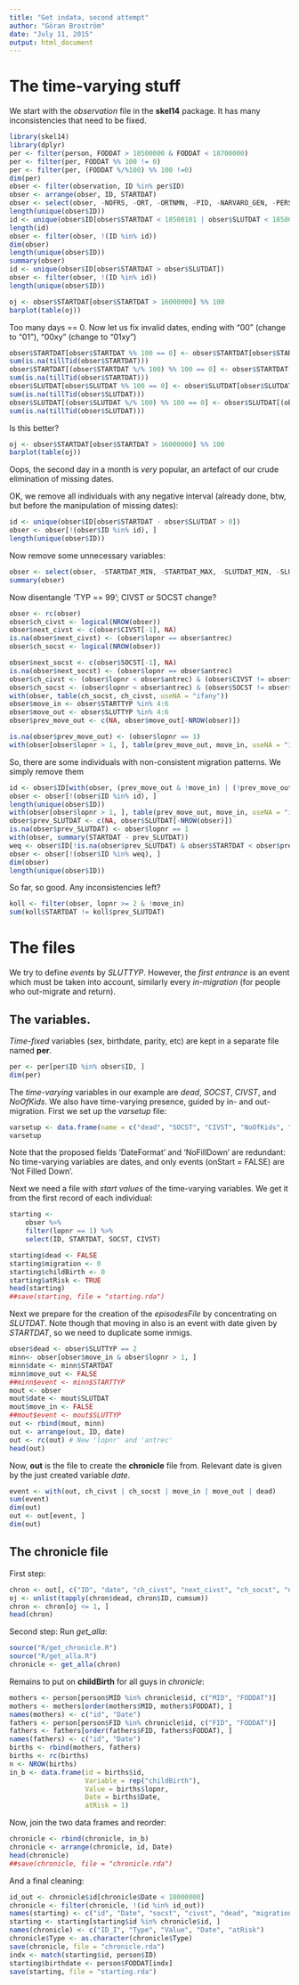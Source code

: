```yaml
---
title: "Get indata, second attempt"
author: "Göran Broström"
date: "July 11, 2015"
output: html_document
---
```


# The time-varying stuff

We start with the *observation* file in the **skel14** package. It has many inconsistencies that need to be fixed.

```r
library(skel14)
library(dplyr)
per <- filter(person, FODDAT > 18500000 & FODDAT < 18700000)
per <- filter(per, FODDAT %% 100 != 0)
per <- filter(per, (FODDAT %/%100) %% 100 !=0)
dim(per)
obser <- filter(observation, ID %in% per$ID)
obser <- arrange(obser, ID, STARTDAT)
obser <- select(obser, -NOFRS, -ORT, -ORTNMN, -PID, -NARVARO_GEN, -PERS_LOPNR)
length(unique(obser$ID))
id <- unique(obser$ID[obser$STARTDAT < 18500101 | obser$SLUTDAT < 18500101])
length(id)
obser <- filter(obser, !(ID %in% id))
dim(obser)
length(unique(obser$ID))
summary(obser)
id <- unique(obser$ID[obser$STARTDAT > obser$SLUTDAT])
obser <- filter(obser, !(ID %in% id))
length(unique(obser$ID))
```

```r
oj <- obser$STARTDAT[obser$STARTDAT > 16000000] %% 100
barplot(table(oj))
```

Too many days == 0.
Now let us fix invalid dates, ending with "00" (change to "01"), "00xy" (change to "01xy")

```r
obser$STARTDAT[obser$STARTDAT %% 100 == 0] <- obser$STARTDAT[obser$STARTDAT %% 100 == 0] + 1
sum(is.na(tillTid(obser$STARTDAT)))
obser$STARTDAT[(obser$STARTDAT %/% 100) %% 100 == 0] <- obser$STARTDAT[(obser$STARTDAT %/% 100) %% 100 == 0] + 101
sum(is.na(tillTid(obser$STARTDAT)))
obser$SLUTDAT[obser$SLUTDAT %% 100 == 0] <- obser$SLUTDAT[obser$SLUTDAT %% 100 == 0] + 1
sum(is.na(tillTid(obser$SLUTDAT)))
obser$SLUTDAT[(obser$SLUTDAT %/% 100) %% 100 == 0] <- obser$SLUTDAT[(obser$SLUTDAT %/% 100) %% 100 == 0] + 101
sum(is.na(tillTid(obser$SLUTDAT)))
```

Is this better?

```r
oj <- obser$STARTDAT[obser$STARTDAT > 16000000] %% 100
barplot(table(oj))
```

Oops, the second day in a month is *very* popular, an artefact of our crude elimination of missing dates.

OK, we remove all individuals with any negative interval (already done, btw, but before the manipulation of missing dates):

```r
id <- unique(obser$ID[obser$STARTDAT - obser$SLUTDAT > 0])
obser <- obser[!(obser$ID %in% id), ]
length(unique(obser$ID))
```

Now remove some unnecessary variables:

```r
obser <- select(obser, -STARTDAT_MIN, -STARTDAT_MAX, -SLUTDAT_MIN, -SLUTDAT_MAX)
summary(obser)
```

Now disentangle 'TYP == 99'; CIVST or SOCST change?

```r
obser <- rc(obser)
obser$ch_civst <- logical(NROW(obser))
obser$next_civst <- c(obser$CIVST[-1], NA)
is.na(obser$next_civst) <- (obser$lopnr == obser$antrec)
obser$ch_socst <- logical(NROW(obser))

obser$next_socst <- c(obser$SOCST[-1], NA)
is.na(obser$next_socst) <- (obser$lopnr == obser$antrec)
obser$ch_civst <- (obser$lopnr < obser$antrec) & (obser$CIVST != obser$next_civst)
obser$ch_socst <- (obser$lopnr < obser$antrec) & (obser$SOCST != obser$next_socst)
with(obser, table(ch_socst, ch_civst, useNA = "ifany"))
obser$move_in <- obser$STARTTYP %in% 4:6
obser$move_out <- obser$SLUTTYP %in% 4:6
obser$prev_move_out <- c(NA, obser$move_out[-NROW(obser)])

is.na(obser$prev_move_out) <- (obser$lopnr == 1)
with(obser[obser$lopnr > 1, ], table(prev_move_out, move_in, useNA = "ifany"))
```

So, there are some individuals with non-consistent migration patterns. We simply remove them

```r
id <- obser$ID[with(obser, (prev_move_out & !move_in) | (!prev_move_out & move_in))]
obser <- obser[!(obser$ID %in% id), ]
length(unique(obser$ID))
with(obser[obser$lopnr > 1, ], table(prev_move_out, move_in, useNA = "ifany"))
obser$prev_SLUTDAT <- c(NA, obser$SLUTDAT[-NROW(obser)])
is.na(obser$prev_SLUTDAT) <- obser$lopnr == 1
with(obser, summary(STARTDAT - prev_SLUTDAT))
weq <- obser$ID[!is.na(obser$prev_SLUTDAT) & obser$STARTDAT < obser$prev_SLUTDAT]
obser <- obser[!(obser$ID %in% weq), ]
dim(obser)
length(unique(obser$ID))
```

So far, so good. Any inconsistencies left?

```r
koll <- filter(obser, lopnr >= 2 & !move_in)
sum(koll$STARTDAT != koll$prev_SLUTDAT)
```

# The files

We try to define *events* by *SLUTTYP*. However, the *first entrance* is an event which must be taken into account, similarly every *in-migration* (for people who out-migrate and return).

## The variables.

*Time-fixed* variables (sex, birthdate, parity, etc) are kept in a separate file named **per**.

```r
per <- per[per$ID %in% obser$ID, ]
dim(per)
```

The *time-varying* variables in our example are *dead*, *SOCST*, *CIVST*, and *NoOfKids*. We also have time-varying presence, guided by in- and out-migration. First we set up the *varsetup* file:

```r
varsetup <- data.frame(name = c("dead", "SOCST", "CIVST", "NoOfKids", "atRisk"), onStart = c(FALSE, rep(TRUE, 4)))
varsetup
```

Note that the proposed fields 'DateFormat' and 'NoFillDown' are redundant: No time-varying variables are dates, and only events (onStart = FALSE) are 'Not Filled Down'.

Next we need a file with *start values* of the time-varying variables. We get it from the first record of each individual:

```r
starting <-
    obser %>%  
    filter(lopnr == 1) %>%
    select(ID, STARTDAT, SOCST, CIVST)

starting$dead <- FALSE
starting$migration <- 0
starting$childBirth <- 0
starting$atRisk <- TRUE
head(starting)
##save(starting, file = "starting.rda")
```

Next we prepare for the creation of the *episodesFile* by concentrating on *SLUTDAT*. Note though that moving in also is an event with date given by *STARTDAT*, so we need to duplicate some inmigs.

```r
obser$dead <- obser$SLUTTYP == 2
minn<- obser[obser$move_in & obser$lopnr > 1, ]
minn$date <- minn$STARTDAT
minn$move_out <- FALSE
##minn$event <- minn$STARTTYP
mout <- obser
mout$date <- mout$SLUTDAT
mout$move_in <- FALSE
##mout$event <- mout$SLUTTYP
out <- rbind(mout, minn)
out <- arrange(out, ID, date)
out <- rc(out) # New 'lopnr' and 'antrec'
head(out)
```

Now, **out** is the file to create the **chronicle** file from. Relevant date is given by the just created variable *date*.
```r
event <- with(out, ch_civst | ch_socst | move_in | move_out | dead)
sum(event)
dim(out)
out <- out[event, ]
dim(out)
```

## The chronicle file

First step:

```r
chron <- out[, c("ID", "date", "ch_civst", "next_civst", "ch_socst", "next_socst", "move_in", "move_out", "dead")]
oj <- unlist(tapply(chron$dead, chron$ID, cumsum))
chron <- chron[oj <= 1, ]
head(chron)
```

Second step: Run *get_alla*:

```r
source("R/get_chronicle.R")
source("R/get_alla.R")
chronicle <- get_alla(chron)
```

Remains to put on **childBirth** for all guys in *chronicle*:

```r
mothers <- person[person$MID %in% chronicle$id, c("MID", "FODDAT")]
mothers <- mothers[order(mothers$MID, mothers$FODDAT), ]
names(mothers) <- c("id", "Date")
fathers <- person[person$FID %in% chronicle$id, c("FID", "FODDAT")]
fathers <- fathers[order(fathers$FID, fathers$FODDAT), ]
names(fathers) <- c("id", "Date")
births <- rbind(mothers, fathers)
births <- rc(births)
n <- NROW(births)
in_b <- data.frame(id = births$id, 
                   Variable = rep("childBirth"), 
                   Value = births$lopnr, 
                   Date = births$Date,
                   atRisk = 1)
```

Now, join the two data frames and reorder:

```r
chronicle <- rbind(chronicle, in_b)
chronicle <- arrange(chronicle, id, Date)
head(chronicle)
##save(chronicle, file = "chronicle.rda")
```

And a final cleaning:

```r
id_out <- chronicle$id[chronicle$Date < 18000000]
chronicle <- filter(chronicle, !(id %in% id_out))
names(starting) <- c("id", "Date", "socst", "civst", "dead", "migration", "childBirth", "atRisk")
starting <- starting[starting$id %in% chronicle$id, ]
names(chronicle) <- c("ID_I", "Type", "Value", "Date", "atRisk")
chronicle$Type <- as.character(chronicle$Type)
save(chronicle, file = "chronicle.rda")
indx <- match(starting$id, person$ID)
starting$birthdate <- person$FODDAT[indx]
save(starting, file = "starting.rda")
```